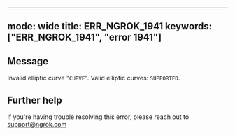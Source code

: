 
---
mode: wide
title: ERR_NGROK_1941
keywords: ["ERR_NGROK_1941", "error 1941"]
---

## Message
Invalid elliptic curve "`CURVE`". Valid elliptic curves: `SUPPORTED`.




## Further help
If you're having trouble resolving this error, please reach out to [support@ngrok.com](mailto:support@ngrok.com?subject=Help%20with%20ERR_NGROK_1941)

